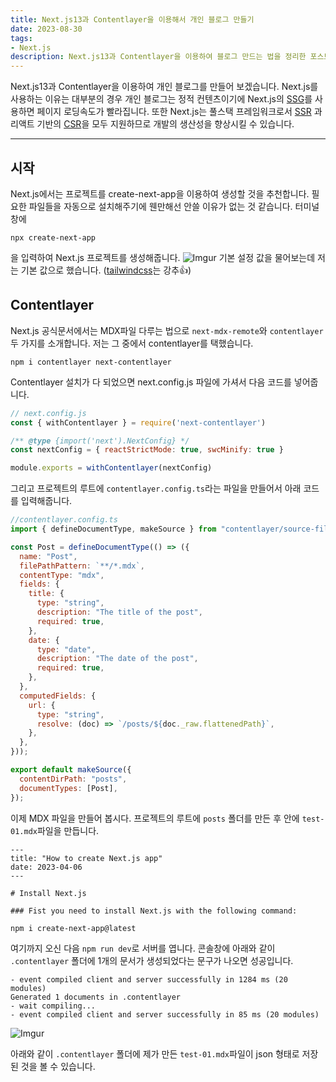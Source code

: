 ```yaml
---
title: Next.js13과 Contentlayer을 이용해서 개인 블로그 만들기
date: 2023-08-30
tags:
- Next.js
description: Next.js13과 Contentlayer을 이용하여 블로그 만드는 법을 정리한 포스트입니다.
---
```


Next.js13과 Contentlayer을 이용하여 개인 블로그를 만들어 보겠습니다.
Next.js를 사용하는 이유는 대부분의 경우 개인 블로그는 정적 컨텐츠이기에 Next.js의 
[SSG](https://nextjs.org/docs/pages/building-your-application/rendering/static-site-generation)를 사용하면
페이지 로딩속도가 빨라집니다. 또한 Next.js는 풀스택 프레임워크로서 
[SSR](https://nextjs.org/docs/pages/building-your-application/rendering/server-side-rendering)
과 리액트 기반의 [CSR](https://nextjs.org/docs/pages/building-your-application/rendering/client-side-rendering)을 모두 지원하므로
개발의 생산성을 향상시킬 수 있습니다.

***

## 시작
Next.js에서는 프로젝트를 create-next-app을 이용하여 생성할 것을 추천합니다. 필요한 파일들을 자동으로
설치해주기에 웬만해선 안쓸 이유가 없는 것 같습니다. 터미널 창에 
```
npx create-next-app
```

을 입력하여 Next.js 프로젝트를 생성해줍니다.
![Imgur](https://i.imgur.com/sZV9QnD.png)
기본 설정 값을 물어보는데 저는 기본 값으로 했습니다. ([tailwindcss](https://tailwindcss.com/)는 강추👍)

## Contentlayer

Next.js 공식문서에서는 MDX파일 다루는 법으로 `next-mdx-remote`와 `contentlayer` 두 가지를 소개합니다.
저는 그 중에서 contentlayer를 택했습니다.

```
npm i contentlayer next-contentlayer
```
Contentlayer 설치가 다 되었으면 next.config.js 파일에 가셔서 다음 코드를 넣어줍니다.
```js
// next.config.js
const { withContentlayer } = require('next-contentlayer')

/** @type {import('next').NextConfig} */
const nextConfig = { reactStrictMode: true, swcMinify: true }

module.exports = withContentlayer(nextConfig)
```
그리고 프로젝트의 루트에 `contentlayer.config.ts`라는 파일을 만들어서 아래 코드를 입력해줍니다.
```js
//contentlayer.config.ts
import { defineDocumentType, makeSource } from "contentlayer/source-files";

const Post = defineDocumentType(() => ({
  name: "Post",
  filePathPattern: `**/*.mdx`,
  contentType: "mdx",
  fields: {
    title: {
      type: "string",
      description: "The title of the post",
      required: true,
    },
    date: {
      type: "date",
      description: "The date of the post",
      required: true,
    },
  },
  computedFields: {
    url: {
      type: "string",
      resolve: (doc) => `/posts/${doc._raw.flattenedPath}`,
    },
  },
}));

export default makeSource({
  contentDirPath: "posts",
  documentTypes: [Post],
});
```
이제 MDX 파일을 만들어 봅시다. 프로젝트의 루트에 `posts` 폴더를 만든 후 안에 `test-01.mdx`파일을 만듭니다.

```
---
title: "How to create Next.js app"
date: 2023-04-06
---

# Install Next.js

### Fist you need to install Next.js with the following command:

npm i create-next-app@latest
```
여기까지 오신 다음 `npm run dev`로 서버를 엽니다. 콘솔창에 아래와 같이 `.contentlayer` 폴더에
1개의 문서가 생성되었다는 문구가 나오면 성공입니다.

```
- event compiled client and server successfully in 1284 ms (20 modules)
Generated 1 documents in .contentlayer
- wait compiling...
- event compiled client and server successfully in 85 ms (20 modules)
```
![Imgur](https://imgur.com/xCUFUzb.png)

아래와 같이 `.contentlayer` 폴더에 제가 만든 `test-01.mdx`파일이 json 형태로 저장된 것을 볼 수 있습니다.